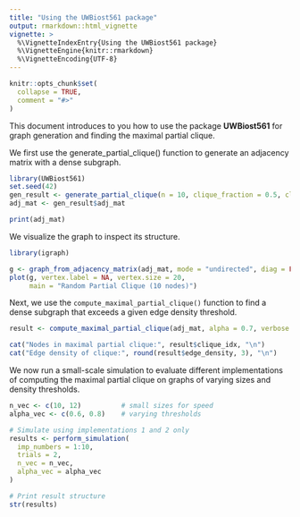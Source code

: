 ```yaml
---
title: "Using the UWBiost561 package"
output: rmarkdown::html_vignette
vignette: >
  %\VignetteIndexEntry{Using the UWBiost561 package}
  %\VignetteEngine{knitr::rmarkdown}
  %\VignetteEncoding{UTF-8}
---
```


```r
knitr::opts_chunk$set(
  collapse = TRUE,
  comment = "#>"
)
```

This document introduces to you how to use the package **UWBiost561** for graph generation and finding the maximal partial clique.

We first use the generate_partial_clique() function to generate an adjacency matrix with a dense subgraph.
```r
library(UWBiost561)
set.seed(42)
gen_result <- generate_partial_clique(n = 10, clique_fraction = 0.5, clique_edge_density = 0.8)
adj_mat <- gen_result$adj_mat

print(adj_mat)
```

We visualize the graph to inspect its structure.

```r
library(igraph)

g <- graph_from_adjacency_matrix(adj_mat, mode = "undirected", diag = FALSE)
plot(g, vertex.label = NA, vertex.size = 20,
     main = "Random Partial Clique (10 nodes)")
```

Next, we use the `compute_maximal_partial_clique()` function to find a dense subgraph that exceeds a given edge density threshold.

```r
result <- compute_maximal_partial_clique(adj_mat, alpha = 0.7, verbose = TRUE)

cat("Nodes in maximal partial clique:", result$clique_idx, "\n")
cat("Edge density of clique:", round(result$edge_density, 3), "\n")
```

We now run a small-scale simulation to evaluate different implementations of computing the maximal partial clique on graphs of varying sizes and density thresholds.

```r
n_vec <- c(10, 12)          # small sizes for speed
alpha_vec <- c(0.6, 0.8)    # varying thresholds

# Simulate using implementations 1 and 2 only
results <- perform_simulation(
  imp_numbers = 1:10,
  trials = 2,
  n_vec = n_vec,
  alpha_vec = alpha_vec
)

# Print result structure
str(results)
```
